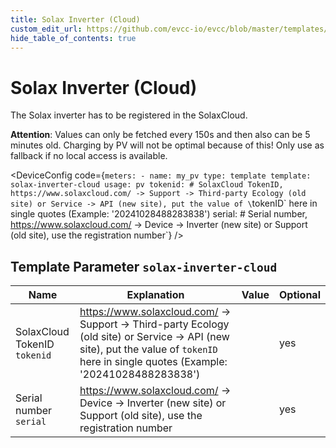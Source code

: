 ```yaml
---
title: Solax Inverter (Cloud)
custom_edit_url: https://github.com/evcc-io/evcc/blob/master/templates/definition/meter/solax-inverter-cloud.yaml
hide_table_of_contents: true
---
```



# Solax Inverter (Cloud)

<div className="device-detail-container">
  <div className="device-detail-content">
    <DeviceFeatures features="" />

The Solax inverter has to be registered in the SolaxCloud.

**Attention**: Values can only be fetched every 150s and then also can be 5 minutes old. Charging by PV will not be optimal because of this! Only use as fallback if no local access is available.


<DeviceConfig code={`meters:
    - name: my_pv
      type: template
      template: solax-inverter-cloud
      usage: pv
      tokenid: # SolaxCloud TokenID, https://www.solaxcloud.com/ -> Support -> Third-party Ecology (old site) or Service -> API (new site), put the value of \`tokenID\` here in single quotes (Example: '20241028488283838')
      serial: # Serial number, https://www.solaxcloud.com/ -> Device -> Inverter (new site) or Support (old site), use the registration number`}  />
  </div>
  <div className="device-detail-icon">
    <evcc-icon
      type="meter"
      name="solax-inverter-cloud"
      size="400px"
      alt="Solax Inverter (Cloud)"
      className="device-detail-icon-img"
    ></evcc-icon>
  </div>
</div>

## Template Parameter `solax-inverter-cloud`

| Name | Explanation | Value | Optional |
|-----------|-------------|-------|----------|
| SolaxCloud TokenID<br/>`tokenid` | https://www.solaxcloud.com/ -> Support -> Third-party Ecology (old site) or Service -> API (new site), put the value of `tokenID` here in single quotes (Example: '20241028488283838') |  | yes |
| Serial number<br/>`serial` | https://www.solaxcloud.com/ -> Device -> Inverter (new site) or Support (old site), use the registration number |  | yes |

